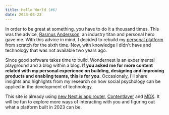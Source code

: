 ```yaml
---
title: Hello World (#6)
date: 2023-06-23
---
```


In order to be great at something, you have to do it a thousand times. This was the advice, [Rasmus Andersson](https://moonwith.com/posts/rsms), an industry titan and personal hero gave me. With this advice in mind, I decided to rebuild my [personal platform](https://moonwith.com/) from scratch for the sixth time. Now, with knowledge I didn't have and technology that was not available two years ago.

Since good software takes time to build, Wondernest is an experimental playground and a blog within a blog. **If you asked me for more content related with my personal experience on building, designing and improving products and enabling teams, this is for you.** Occasionaly, I'll share insights and highlights from my research on how social psychology can be applied in the development of technology.

This site is already using [new Next.js app router](https://nextjs.org/docs/app), [Contentlayer](https://www.contentlayer.dev/) and [MDX](https://mdxjs.com/). It will be fun to explore more ways of interacting with you and figuring out what a platform built in 2023 can be.